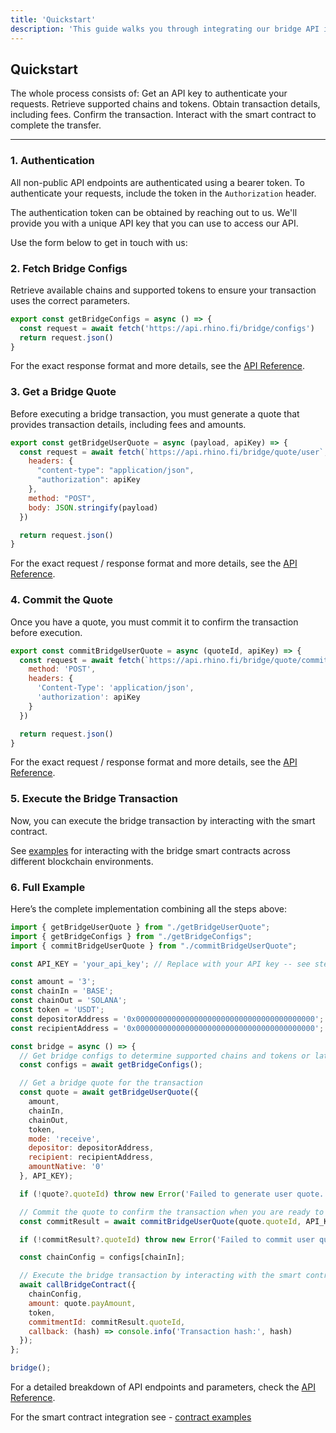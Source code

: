 ```yaml
---
title: 'Quickstart'
description: 'This guide walks you through integrating our bridge API into your application. By following these steps, you’ll be able to transfer assets between chains using our API and smart contract interactions.'
---
```



## Quickstart

The whole process consists of:
<Steps>
  <Step title="Authentication">
    Get an API key to authenticate your requests.
  </Step>
  <Step title="Fetching bridge configs">
    Retrieve supported chains and tokens.
  </Step>
  <Step title="Getting a bridge quote">
    Obtain transaction details, including fees.
  </Step>
  <Step title="Committing the quote">
    Confirm the transaction.
  </Step>
  <Step title="Executing the bridge transaction">
    Interact with the smart contract to complete the transfer.
  </Step>
</Steps>

---

### 1. Authentication

All non-public API endpoints are authenticated using a bearer token. To authenticate your requests, include the token in the `Authorization` header.

The authentication token can be obtained by reaching out to us. We'll provide you with a unique API key that you can use to access our API.

Use the form below to get in touch with us:

<RequestApiKey />

### 2. Fetch Bridge Configs
Retrieve available chains and supported tokens to ensure your transaction uses the correct parameters.

```javascript getBridgeConfigs.js
export const getBridgeConfigs = async () => {
  const request = await fetch('https://api.rhino.fi/bridge/configs')
  return request.json()
}

```
For the exact response format and more details, see the [API Reference](/api-reference/configs).


### 3. Get a Bridge Quote
Before executing a bridge transaction, you must generate a quote that provides transaction details, including fees and amounts.

```javascript getBridgeUserQuote.js
export const getBridgeUserQuote = async (payload, apiKey) => {
  const request = await fetch(`https://api.rhino.fi/bridge/quote/user`, {
    headers: {
      "content-type": "application/json",
      "authorization": apiKey
    },
    method: "POST",
    body: JSON.stringify(payload)
  })

  return request.json()
}

```

For the exact request / response format and more details, see the [API Reference](/api-reference/quote/user-quote).

### 4. Commit the Quote
Once you have a quote, you must commit it to confirm the transaction before execution.

```javascript commitBridgeUserQuote.js
export const commitBridgeUserQuote = async (quoteId, apiKey) => {
  const request = await fetch(`https://api.rhino.fi/bridge/quote/commit/${quoteId}`, {
    method: 'POST',
    headers: {
      'Content-Type': 'application/json',
      'authorization': apiKey
    }
  })

  return request.json()
}
```

For the exact request / response format and more details, see the [API Reference](/api-reference/quote/commit-quote).

### 5. Execute the Bridge Transaction
Now, you can execute the bridge transaction by interacting with the smart contract.

See [examples](/get-started/contract-examples) for interacting with the bridge smart contracts across different blockchain environments.

### 6. Full Example
Here’s the complete implementation combining all the steps above:

```javascript index.js
import { getBridgeUserQuote } from "./getBridgeUserQuote";
import { getBridgeConfigs } from "./getBridgeConfigs";
import { commitBridgeUserQuote } from "./commitBridgeUserQuote";

const API_KEY = 'your_api_key'; // Replace with your API key -- see step 1

const amount = '3';
const chainIn = 'BASE';
const chainOut = 'SOLANA';
const token = 'USDT';
const depositorAddress = '0x0000000000000000000000000000000000000000'; // Replace with your depositor address
const recipientAddress = '0x0000000000000000000000000000000000000000'; // Replace with your recipient address

const bridge = async () => {
  // Get bridge configs to determine supported chains and tokens or later use for the contract call
  const configs = await getBridgeConfigs();

  // Get a bridge quote for the transaction
  const quote = await getBridgeUserQuote({
    amount,
    chainIn,
    chainOut,
    token,
    mode: 'receive',
    depositor: depositorAddress,
    recipient: recipientAddress,
    amountNative: '0'
  }, API_KEY);

  if (!quote?.quoteId) throw new Error('Failed to generate user quote.');

  // Commit the quote to confirm the transaction when you are ready to send on-chain
  const commitResult = await commitBridgeUserQuote(quote.quoteId, API_KEY);

  if (!commitResult?.quoteId) throw new Error('Failed to commit user quote.');

  const chainConfig = configs[chainIn];

  // Execute the bridge transaction by interacting with the smart contract -- see above on exact implementation
  await callBridgeContract({
    chainConfig,
    amount: quote.payAmount,
    token,
    commitmentId: commitResult.quoteId,
    callback: (hash) => console.info('Transaction hash:', hash)
  });
};

bridge();
```

For a detailed breakdown of API endpoints and parameters, check the [API Reference](/api-reference/introduction).

For the smart contract integration see - [contract examples](/get-started/contract-examples)

